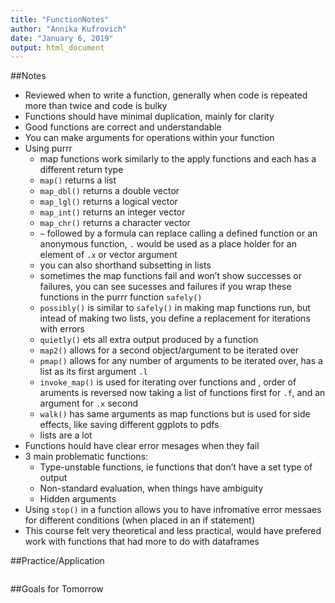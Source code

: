 ```yaml
---
title: "FunctionNotes"
author: "Annika Kufrovich"
date: "January 6, 2019"
output: html_document
---
```


##Notes

* Reviewed when to write a function, generally when code is repeated more than twice and code is bulky 
* Functions should have minimal duplication, mainly for clarity 
* Good functions are correct and understandable 
* You can make arguments for operations within your function 
* Using purrr 
    + map functions work similarly to the apply functions and each has a different return type 
    + `map()` returns a list 
    + `map_dbl()` returns a double vector 
    + `map_lgl()` returns a logical vector 
    + `map_int()` returns an integer vector 
    + `map_chr()` returns a character vector 
    + `~` followed by a formula can replace calling a defined function or an anonymous function, `.` would be used as a place holder for an element of `.x` or vector argument 
    + you can also shorthand subsetting in lists 
    + sometimes the map functions fail and won't show successes or failures, you can see sucesses and failures if you wrap these functions in the purrr function `safely()` 
    + `possibly()` is similar to `safely()` in making map functions run, but intead of making two lists, you define a replacement for iterations with errors 
    + `quietly()` ets all extra output produced by a function 
    + `map2()` allows for a second object/argument to be iterated over 
    + `pmap()` allows for any number of arguments to be iterated over, has a list as its first argument `.l` 
    + `invoke_map()` is used for iterating over functions and , order of aruments is reversed now taking a list of functions first for `.f`, and an argument for `.x` second 
    + `walk()` has same arguments as map functions but is used for side effects, like saving different ggplots to pdfs
    + lists are a lot 
* Functions hould have clear error mesages when they fail 
* 3 main problematic functions: 
    + Type-unstable functions, ie functions that don't have a set type of output 
    + Non-standard evaluation, when things have ambiguity 
    + Hidden arguments 
* Using `stop()` in a function allows you to have infromative error messaes for different conditions (when placed in an if statement)
* This course felt very theoretical and less practical, would have prefered work with functions that had more to do with dataframes 


##Practice/Application



```r

```

##Goals for Tomorrow